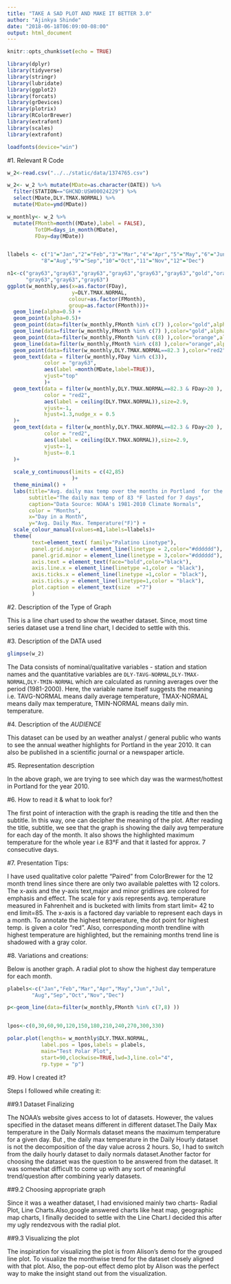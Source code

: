```yaml
---
title: "TAKE A SAD PLOT AND MAKE IT BETTER 3.0"
author: "Ajinkya Shinde"
date: "2018-06-18T06:09:00-08:00"
output: html_document
---
```



```r
knitr::opts_chunk$set(echo = TRUE)
```

```r
library(dplyr)
library(tidyverse)
library(stringr)
library(lubridate)
library(ggplot2)
library(forcats)
library(grDevices)
library(plotrix)
library(RColorBrewer)
library(extrafont)
library(scales)
library(extrafont)

loadfonts(device="win")
```

#1. Relevant R Code

```r

w_2<-read.csv("../../static/data/1374765.csv")

w_2<- w_2 %>% mutate(MDate=as.character(DATE)) %>% 
  filter(STATION=="GHCND:USW00024229") %>% 
  select(MDate,DLY.TMAX.NORMAL) %>% 
  mutate(MDate=ymd(MDate))

w_monthly<- w_2 %>% 
  mutate(FMonth=month((MDate),label = FALSE),
         TotDM=days_in_month(MDate),
         FDay=day(MDate)) 


llabels <- c("1"="Jan","2"="Feb","3"="Mar","4"="Apr","5"="May","6"="Jun","7"="Jul",
           "8"="Aug","9"="Sep","10"="Oct","11"="Nov","12"="Dec")

n1<-c("gray63","gray63","gray63","gray63","gray63","gray63","gold","orange","gray63",
      "gray63","gray63","gray63")
ggplot(w_monthly,aes(x=as.factor(FDay),
                     y=DLY.TMAX.NORMAL,
                    colour=as.factor(FMonth),
                    group=as.factor(FMonth)))+
  geom_line(alpha=0.5) + 
  geom_point(alpha=0.5)+
  geom_point(data=filter(w_monthly,FMonth %in% c(7) ),color="gold",alpha=0.5)+
  geom_line(data=filter(w_monthly,FMonth %in% c(7) ),color="gold",alpha=0.5)+
  geom_point(data=filter(w_monthly,FMonth %in% c(8) ),color="orange",alpha=0.5)+
  geom_line(data=filter(w_monthly,FMonth %in% c(8) ),color="orange",alpha=0.5)+
  geom_point(data=filter(w_monthly,DLY.TMAX.NORMAL==82.3 ),color="red2")+
  geom_text(data = filter(w_monthly,FDay %in% c(3)),
            color = "gray63",
            aes(label =month(MDate,label=TRUE)),
            vjust="top"
            )+
  geom_text(data = filter(w_monthly,DLY.TMAX.NORMAL==82.3 & FDay>20 ),
            color = "red2",
            aes(label = ceiling(DLY.TMAX.NORMAL)),size=2.9,
            vjust=-1,
            hjust=1.3,nudge_x = 0.5
  )+
  geom_text(data = filter(w_monthly,DLY.TMAX.NORMAL==82.3 & FDay<20 ),
            color = "red2",
            aes(label = ceiling(DLY.TMAX.NORMAL)),size=2.9,
            vjust=-1,
            hjust=-0.1
  )+
  
  scale_y_continuous(limits = c(42,85)
                     )+
  theme_minimal() +
  labs(title="Avg. daily max temp over the months in Portland  for the year 2010",
       subtitle="The daily max temp of 83 °F lasted for 7 days",
       caption="Data Source: NOAA's 1981-2010 Climate Normals",
       color = "Months", 
       x="Day in a Month",
       y="Avg. Daily Max. Temperature(°F)") +
  scale_colour_manual(values=n1,labels=llabels)+
  theme(
        text=element_text( family="Palatino Linotype"),
        panel.grid.major = element_line(linetype = 2,color="#dddddd"), 
        panel.grid.minor = element_line(linetype = 3,color="#dddddd"), 
        axis.text = element_text(face="bold",color="black"),
        axis.line.x = element_line(linetype =1,color = "black"),
        axis.ticks.x = element_line(linetype =1,color = "black"),
        axis.ticks.y = element_line(linetype=1,color = "black"),
        plot.caption = element_text(size  ="7")
        )


```

#2. Description of the Type of Graph

This is a line chart used to show the weather dataset. Since, most time series dataset use a trend line chart, I decided to settle with this.




#3. Description of the DATA used

```r
glimpse(w_2)
```
The Data consists of nominal/qualitative variables - station and station names and the quantitative variables are `DLY-TAVG-NORMAL`,`DLY-TMAX-NORMAL`,`DLY-TMIN-NORMAL` which are calculated as running averages over the period (1981-2000). Here, the variable name itself suggests the meaning i.e. TAVG-NORMAL means daily average temperature, TMAX-NORMAL means daily max temperature, TMIN-NORMAL means daily min. temperature.


#4. Description of the _AUDIENCE_

This dataset can be used by an weather analyst / general public who wants to see the annual weather highlights for Portland in the year 2010. It can also be published in a scientific journal or a newspaper article.


#5. Representation description

In the above graph, we are trying to see which day was the warmest/hottest in Portland for the year 2010. 


#6. How to read it & what to look for?

The first point of interaction with the graph is reading the title and then the subtitle. In this way, one can decipher the meaning of the plot. After reading the title, subtitle, we see that the graph is showing the daily avg temperature for each day of the month. It also shows the highlighted maximum temperature for the whole year i.e 83°F and that it lasted for approx. 7 consecutive days.


#7. Presentation Tips:

I have used qualitative color palette "Paired" from ColorBrewer  for the 12 month trend lines since there are only two available palettes with 12 colors. The x-axis
and the y-axis text,major and minor gridlines are colored for emphasis and effect. The scale for y axis represents avg. temperature measured in
Fahrenheit and is bucketed with limits from start limit= 42 to end limit=85. The x-axis is a factored day variable to represent each days in a month. To annotate the highest temperature, the dot point for highest temp. is given a color "red". Also, corresponding month trendline with highest temperature are highlighted, but the remaining months trend line is shadowed with a gray color.


#8. Variations and creations:

Below is another graph. A radial plot to show the highest day temperature for each month. 

```r
plabels<-c("Jan","Feb","Mar","Apr","May","Jun","Jul",
        "Aug","Sep","Oct","Nov","Dec")

p<-geom_line(data=filter(w_monthly,FMonth %in% c(7,8) ))


lpos<-c(0,30,60,90,120,150,180,210,240,270,300,330)  

polar.plot(lengths= w_monthly$DLY.TMAX.NORMAL,
           label.pos = lpos,labels = plabels,
           main="Test Polar Plot",
           start=90,clockwise=TRUE,lwd=3,line.col="4",
           rp.type = "p")

```


#9. How I created it?

Steps I followed while creating it:

##9.1 Dataset Finalizing 

The NOAA's website gives access to lot of datasets. However, the values specified in the dataset means different in different dataset.The Daily Max temperature in the Daily Normals dataset means the maximum temperature for a given day. But , the daily max temperature in the Daily Hourly dataset is not the decomposition of the day value across 2 hours. So, I had to switch from the daily hourly dataset to daily normals 
dataset.Another factor for choosing the dataset was the question to be answered from the dataset. It was somewhat difficult to come up with any sort of meaningful trend/question after combining yearly datasets.

##9.2 Choosing appropriate graph

Since it was a weather dataset, I had envisioned mainly two charts- Radial Plot, Line Charts.Also,google answered charts like heat map, geographic map charts, I finally decided to settle with the Line Chart.I decided this after my ugly rendezvous with the radial plot.

##9.3 Visualizing the plot

The inspiration for visualizing the plot is from Alison's demo for the grouped line plot. To visualize the monthwise trend for the dataset closely aligned with that plot. Also, the pop-out effect demo plot by Alison was the perfect way to make the insight stand out from the 
visualization.

